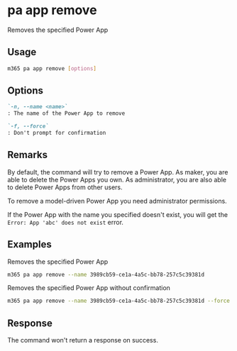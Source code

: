 
# pa app remove

Removes the specified Power App

## Usage

```sh
m365 pa app remove [options]
```

## Options

```md definition-list
`-n, --name <name>`
: The name of the Power App to remove

`-f, --force`
: Don't prompt for confirmation
```

<Global />

## Remarks

By default, the command will try to remove a Power App. As maker, you are able to delete the Power Apps you own. As administrator, you are also able to delete Power Apps from other users.

To remove a model-driven Power App you need administrator permissions.

If the Power App with the name you specified doesn't exist, you will get the `Error: App 'abc' does not exist` error.

## Examples

Removes the specified Power App

```sh
m365 pa app remove --name 3989cb59-ce1a-4a5c-bb78-257c5c39381d
```

Removes the specified Power App without confirmation

```sh
m365 pa app remove --name 3989cb59-ce1a-4a5c-bb78-257c5c39381d --force
```

## Response

The command won't return a response on success.
